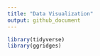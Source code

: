 ```yaml
---
title: "Data Visualization"
output: github_document
---
```


```r
library(tidyverse)
library(ggridges)
```

